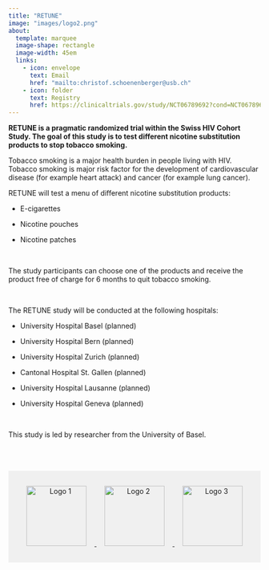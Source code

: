 ```yaml
---
title: "RETUNE"
image: "images/logo2.png"
about:
  template: marquee
  image-shape: rectangle
  image-width: 45em
  links:
    - icon: envelope
      text: Email
      href: "mailto:christof.schoenenberger@usb.ch"  
    - icon: folder
      text: Registry
      href: https://clinicaltrials.gov/study/NCT06789692?cond=NCT06789692&rank=1
---
```


**RETUNE is a pragmatic randomized trial within the Swiss HIV Cohort Study. The goal of this study is to test different nicotine substitution products to stop tobacco smoking.**

Tobacco smoking is a major health burden in people living with HIV. Tobacco smoking is major risk factor for the development of cardiovascular disease (for example heart attack) and cancer (for example lung cancer).

RETUNE will test a menu of different nicotine substitution products:

-   E-cigarettes

-   Nicotine pouches

-   Nicotine patches

<p>&nbsp;</p>

The study participants can choose one of the products and receive the product free of charge for 6 months to quit tobacco smoking.

<p>&nbsp;</p>

The RETUNE study will be conducted at the following hospitals:

-   University Hospital Basel (planned)

-   University Hospital Bern (planned)

-   University Hospital Zurich (planned)

-   Cantonal Hospital St. Gallen (planned)

-   University Hospital Lausanne (planned)

-   University Hospital Geneva (planned)

<p>&nbsp;</p>

This study is led by researcher from the University of Basel.





<div style="background-color: #f0f0f0; padding: 1rem; text-align: center; margin-top: 4rem;">
  <p>
    <a href="https://www.shcs.ch" target="_blank">
      <img src="images/shcs_logo Kopie.jpg" alt="Logo 1" style="height:120px; margin: 0 1rem;" />
    </a>
    <a href="https://www.tpf.admin.ch/tpf/de/home/fonds/tabakpraeventionsfonds.html" target="_blank">
      <img src="images/logoBAG.png" alt="Logo 2" style="height:120px; margin: 0 1rem;" />
    </a>
    <a href="https://www.snf.ch/en/RDtCf0PZrKDKwsI6/funding/careers/md-phd-programme" target="_blank">
      <img src="images/SNSF.png" alt="Logo 3" style="height:120px; margin: 0 1rem;" />
    </a>
  </p>
</div>